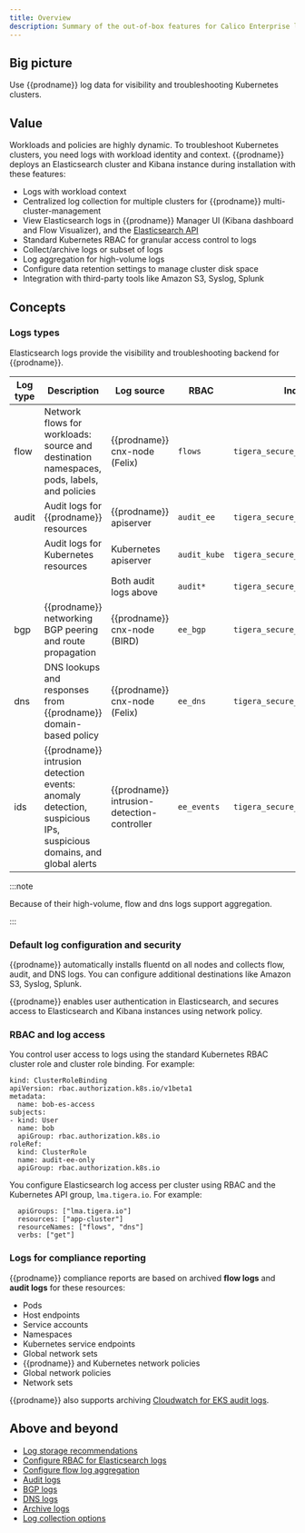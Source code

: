 ```yaml
---
title: Overview
description: Summary of the out-of-box features for Calico Enterprise logs.
---
```


## Big picture

Use {{prodname}} log data for visibility and troubleshooting Kubernetes clusters.

## Value

Workloads and policies are highly dynamic. To troubleshoot Kubernetes clusters, you need logs with workload identity and context. {{prodname}} deploys an Elasticsearch cluster and Kibana instance during installation with these features:

- Logs with workload context
- Centralized log collection for multiple clusters for {{prodname}} multi-cluster-management
- View Elasticsearch logs in {{prodname}} Manager UI (Kibana dashboard and Flow Visualizer), and the [Elasticsearch API](https://www.elastic.co/guide/en/elasticsearch/reference/current/search.html)
- Standard Kubernetes RBAC for granular access control to logs
- Collect/archive logs or subset of logs
- Log aggregation for high-volume logs
- Configure data retention settings to manage cluster disk space
- Integration with third-party tools like Amazon S3, Syslog, Splunk

## Concepts

### Logs types

Elasticsearch logs provide the visibility and troubleshooting backend for {{prodname}}.

| Log type | Description                                                                                                       | Log source                                  | RBAC         | Index                         |
| -------- | ----------------------------------------------------------------------------------------------------------------- | ------------------------------------------- | ------------ | ----------------------------- |
| flow     | Network flows for workloads: source and destination namespaces, pods, labels, and policies                        | {{prodname}} cnx-node (Felix)               | `flows`      | `tigera_secure_ee_flows`      |
| audit    | Audit logs for {{prodname}} resources                                                                             | {{prodname}} apiserver                      | `audit_ee`   | `tigera_secure_ee_audit_ee`   |
|          | Audit logs for Kubernetes resources                                                                               | Kubernetes apiserver                        | `audit_kube` | `tigera_secure_ee_audit_kube` |
|          |                                                                                                                   | Both audit logs above                       | `audit*`     | `tigera_secure_ee_audit*`     |
| bgp      | {{prodname}} networking BGP peering and route propagation                                                         | {{prodname}} cnx-node (BIRD)                | `ee_bgp`     | `tigera_secure_ee_bgp.*`      |
| dns      | DNS lookups and responses from {{prodname}} domain-based policy                                                   | {{prodname}} cnx-node (Felix)               | `ee_dns`     | `tigera_secure_ee_dns`        |
| ids      | {{prodname}} intrusion detection events: anomaly detection, suspicious IPs, suspicious domains, and global alerts | {{prodname}} intrusion-detection-controller | `ee_events`  | `tigera_secure_ee_events`     |

:::note

Because of their high-volume, flow and dns logs support aggregation.

:::

### Default log configuration and security

{{prodname}} automatically installs fluentd on all nodes and collects flow, audit, and DNS logs. You can configure additional destinations like Amazon S3, Syslog, Splunk.

{{prodname}} enables user authentication in Elasticsearch, and secures access to Elasticsearch and Kibana instances using network policy.

### RBAC and log access

You control user access to logs using the standard Kubernetes RBAC cluster role and cluster role binding. For example:

```
kind: ClusterRoleBinding
apiVersion: rbac.authorization.k8s.io/v1beta1
metadata:
  name: bob-es-access
subjects:
- kind: User
  name: bob
  apiGroup: rbac.authorization.k8s.io
roleRef:
  kind: ClusterRole
  name: audit-ee-only
  apiGroup: rbac.authorization.k8s.io
```

You configure Elasticsearch log access per cluster using RBAC and the Kubernetes API group, `lma.tigera.io`. For example:

```
  apiGroups: ["lma.tigera.io"]
  resources: ["app-cluster"]
  resourceNames: ["flows", "dns"]
  verbs: ["get"]

```

### Logs for compliance reporting

{{prodname}} compliance reports are based on archived **flow logs** and **audit logs** for these resources:

- Pods
- Host endpoints
- Service accounts
- Namespaces
- Kubernetes service endpoints
- Global network sets
- {{prodname}} and Kubernetes network policies
- Global network policies
- Network sets

{{prodname}} also supports archiving [Cloudwatch for EKS audit logs](../../reference/installation/api.mdx#operator.tigera.io/v1.LogCollectorSpec).

## Above and beyond

- [Log storage recommendations](/maintenance/logstorage/log-storage-recommendations)
- [Configure RBAC for Elasticsearch logs](rbac-elasticsearch.mdx)
- [Configure flow log aggregation](flow/aggregation.mdx)
- [Audit logs](audit-overview.mdx)
- [BGP logs](bgp.mdx)
- [DNS logs](dns/dns-logs.mdx)
- [Archive logs](archive-storage.mdx)
- [Log collection options](../../reference/installation/api.mdx#operator.tigera.io/v1.LogCollectorSpec)

